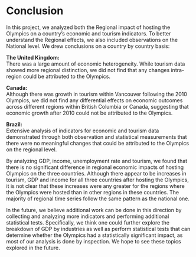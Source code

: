 # Conclusion

In this project, we analyzed both the Regional impact of hosting the Olympics on a country’s economic and tourism indicators. To better understand the Regional effects, we also included observations on the National level. We drew conclusions on a country by country basis:      
     
<b>The United Kingdom: </b>      
There was a large amount of economic heterogeneity. While tourism data showed more regional distinction, we did not find that any changes intra-region could be attributed to the Olympics.     

<b>Canada: </b>    
Although there was growth in tourism within Vancouver following the 2010 Olympics, we did not find any differential effects on economic outcomes across different regions within British Columbia or Canada, suggesting that economic growth after 2010 could not be attributed to the Olympics.      

<b>Brazil: </b>    
Extensive analysis of indicators for economic and tourism data demonstrated through both observation and statistical measurements that there were no meaningful changes that could be attributed to the Olympics on the regional level.   

By analyzing GDP, income, unemployment rate and tourism, we found that there is no significant difference in regional economic impacts of hosting Olympics on the three countries. Although there appear to be increases in tourism, GDP and income for all three countries after hosting the Olympics, it is not clear that these increases were any greater for the regions where the Olympics were hosted than in other regions in these countries. The majority of regional time series follow the same pattern as the national one.         

In the future, we believe additional work can be done in this direction by collecting and analyzing more indicators and performing additional statistical tests. Specifically, we think one could further explore the breakdown of GDP by industries as well as perform statistical tests that can determine whether the Olympics had a statistically significant impact, as most of our analysis is done by inspection. We hope to see these topics explored in the future.       
    
